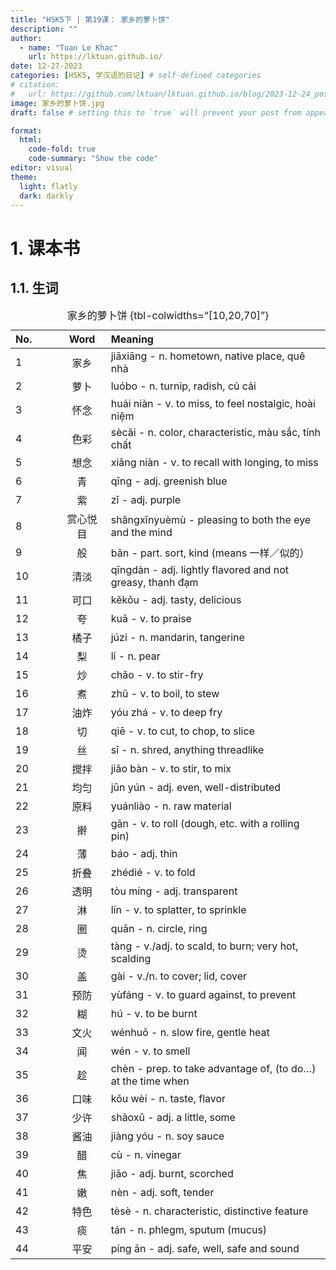 ```yaml
---
title: "HSK5下 | 第19课： 家乡的萝卜饼"
description: ""
author:
  - name: "Tuan Le Khac"
    url: https://lktuan.github.io/
date: 12-27-2023
categories: [HSK5, 学汉语的日记] # self-defined categories
# citation: 
#   url: https://github.com/lktuan/lktuan.github.io/blog/2023-12-24_post/
image: 家乡的萝卜饼.jpg
draft: false # setting this to `true` will prevent your post from appearing on your listing page until you're ready!

format: 
  html: 
    code-fold: true
    code-summary: "Show the code"
editor: visual
theme:
  light: flatly
  dark: darkly
---
```


# 1. 课本书

## 1.1. 生词

| No. |   Word   | Meaning                                                        |
|:----------|:---------:|:-------------------------------------------------|
| 1   |   家乡   | jiāxiāng - n. hometown, native place, quê nhà                  |
| 2   |   萝卜   | luóbo - n. turnip, radish, củ cải                              |
| 3   |   怀念   | huái niàn - v. to miss, to feel nostalgic, hoài niệm           |
| 4   |   色彩   | sècǎi - n. color, characteristic, màu sắc, tính chất           |
| 5   |   想念   | xiǎng niàn - v. to recall with longing, to miss                |
| 6   |    青    | qīng - adj. greenish blue                                      |
| 7   |    紫    | zǐ - adj. purple                                               |
| 8   | 赏心悦目 | shǎngxīnyuèmù - pleasing to both the eye and the mind          |
| 9   |    般    | bān - part. sort, kind (means 一样／似的）                     |
| 10  |   清淡   | qīngdàn - adj. lightly flavored and not greasy, thanh đạm      |
| 11  |   可口   | kěkǒu - adj. tasty, delicious                                  |
| 12  |    夸    | kuā - v. to praise                                             |
| 13  |   橘子   | júzi - n. mandarin, tangerine                                  |
| 14  |    梨    | lí - n. pear                                                   |
| 15  |    炒    | chǎo - v. to stir-fry                                          |
| 16  |    煮    | zhǔ - v. to boil, to stew                                      |
| 17  |   油炸   | yóu zhá - v. to deep fry                                       |
| 18  |    切    | qiē - v. to cut, to chop, to slice                             |
| 19  |    丝    | sī - n. shred, anything threadlike                             |
| 20  |   搅拌   | jiǎo bàn - v. to stir, to mix                                  |
| 21  |   均匀   | jūn yún - adj. even, well-distributed                          |
| 22  |   原料   | yuánliào - n. raw material                                     |
| 23  |    擀    | gǎn - v. to roll (dough, etc. with a rolling pin)              |
| 24  |    薄    | báo - adj. thin                                                |
| 25  |   折叠   | zhédié - v. to fold                                            |
| 26  |   透明   | tòu míng - adj. transparent                                    |
| 27  |    淋    | lín - v. to splatter, to sprinkle                              |
| 28  |    圈    | quān - n. circle, ring                                         |
| 29  |    烫    | tàng - v./adj. to scald, to burn; very hot, scalding           |
| 30  |    盖    | gài - v./n. to cover; lid, cover                               |
| 31  |   预防   | yùfáng - v. to guard against, to prevent                       |
| 32  |    糊    | hú - v. to be burnt                                            |
| 33  |   文火   | wénhuǒ - n. slow fire, gentle heat                             |
| 34  |    闻    | wén - v. to smell                                              |
| 35  |    趁    | chèn - prep. to take advantage of, (to do...) at the time when |
| 36  |   口味   | kǒu wèi - n. taste, flavor                                     |
| 37  |   少许   | shǎoxǔ - adj. a little, some                                   |
| 38  |   酱油   | jiàng yóu - n. soy sauce                                       |
| 39  |    醋    | cù - n. vinegar                                                |
| 40  |    焦    | jiāo - adj. burnt, scorched                                    |
| 41  |    嫩    | nèn - adj. soft, tender                                        |
| 42  |   特色   | tèsè - n. characteristic, distinctive feature                  |
| 43  |    痰    | tán - n. phlegm, sputum (mucus)                                |
| 44  |   平安   | píng ān - adj. safe, well, safe and sound                      |

: 家乡的萝卜饼 {tbl-colwidths="\[10,20,70\]"}